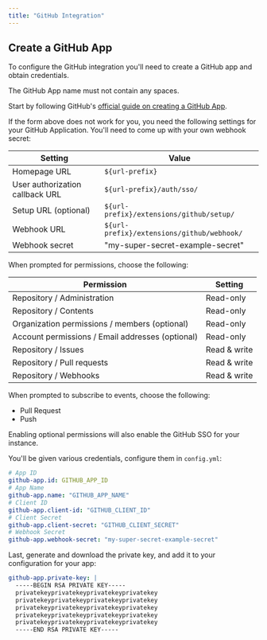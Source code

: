 ```yaml
---
title: "GitHub Integration"
---
```


## Create a GitHub App

To configure the GitHub integration you'll need to create a GitHub app and obtain credentials.

<Alert level="warning">
  The GitHub App name must not contain any spaces.
</Alert>

<CreateGitHubAppForm url="https://github.com/organizations/:org/settings/apps/new?name=:org-Sentry-Integration&public=false&members=read&emails=read&administration=read&contents=read&issues=write&pull_requests=write&repository_hooks=write&url=:url-prefix&callback_url=:url-prefix%2Fauth%2Fsso%2F&setup_url=:url-prefix%2Fextensions%2Fgithub%2Fsetup%2F&webhook_url=:url-prefix%2Fextensions%2Fgithub%2Fwebhook%2F&events[]=push&events[]=pull_request&webhook_active=true" defaultOrg="your-organization" defaultUrlPrefix="https://your-sentry-url-prefix.com" />

Start by following GitHub's [official guide on creating a GitHub App](https://developer.github.com/apps/building-github-apps/creating-a-github-app/).

If the form above does not work for you, you need the following settings for your GitHub Application.
You'll need to come up with your own webhook secret:

| Setting                         | Value                                      |
| ------------------------------- | ------------------------------------------ |
| Homepage URL                    | `${url-prefix}`                            |
| User authorization callback URL | `${url-prefix}/auth/sso/`                  |
| Setup URL (optional)            | `${url-prefix}/extensions/github/setup/`   |
| Webhook URL                     | `${url-prefix}/extensions/github/webhook/` |
| Webhook secret                  | "my-super-secret-example-secret"           |

When prompted for permissions, choose the following:

| Permission                                       | Setting      |
| ------------------------------------------------ | ------------ |
| Repository / Administration                      | Read-only    |
| Repository / Contents                            | Read-only    |
| Organization permissions / members (optional)    | Read-only    |
| Account permissions / Email addresses (optional) | Read-only    |
| Repository / Issues                              | Read & write |
| Repository / Pull requests                       | Read & write |
| Repository / Webhooks                            | Read & write |

When prompted to subscribe to events, choose the following:

 - Pull Request
 - Push

<Alert title="Trick" level="info">
  Enabling optional permissions will also enable the <Link to="/self-hosted/sso/#github-auth">GitHub SSO</Link> for your instance.
</Alert>

You'll be given various credentials, configure them in `config.yml`:

```yml
# App ID
github-app.id: GITHUB_APP_ID
# App Name
github-app.name: "GITHUB_APP_NAME"
# Client ID
github-app.client-id: "GITHUB_CLIENT_ID"
# Client Secret
github-app.client-secret: "GITHUB_CLIENT_SECRET"
# Webhook Secret
github-app.webhook-secret: "my-super-secret-example-secret"
```

Last, generate and download the private key, and add it to your configuration for your app:

```yml
github-app.private-key: |
  -----BEGIN RSA PRIVATE KEY-----
  privatekeyprivatekeyprivatekeyprivatekey
  privatekeyprivatekeyprivatekeyprivatekey
  privatekeyprivatekeyprivatekeyprivatekey
  privatekeyprivatekeyprivatekeyprivatekey
  privatekeyprivatekeyprivatekeyprivatekey
  -----END RSA PRIVATE KEY-----
```
